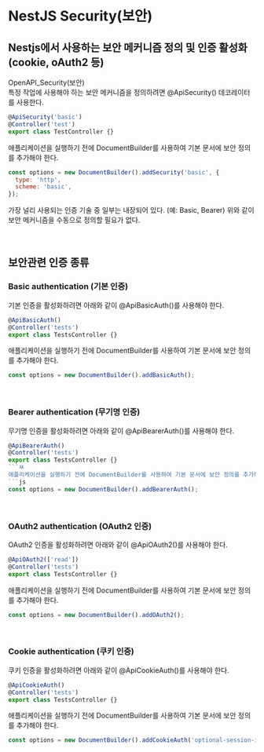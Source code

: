 # NestJS Security(보안)

## Nestjs에서 사용하는 보안 메커니즘 정의 및 인증 활성화(cookie, oAuth2 등)
OpenAPI_Security(보안)  
특정 작업에 사용해야 하는 보안 메커니즘을 정의하려면 @ApiSecurity() 데코레이터를 사용한다.
```js
@ApiSecurity('basic')
@Controller('test')
export class TestController {}
```

애플리케이션을 실행하기 전에 DocumentBuilder를 사용하여 기본 문서에 보안 정의를 추가해야 한다.
```js
const options = new DocumentBuilder().addSecurity('basic', {
  type: 'http',
  scheme: 'basic',
});
```
가장 널리 사용되는 인증 기술 중 일부는 내장되어 있다. (예: Basic, Bearer)
위와 같이 보안 메커니즘을 수동으로 정의할 필요가 없다.

<br />

## 보안관련 인증 종류

### Basic authentication (기본 인증)

기본 인증을 활성화하려면 아래와 같이 @ApiBasicAuth()를 사용해야 한다.
```js
@ApiBasicAuth()
@Controller('tests')
export class TestsController {}
```
애플리케이션을 실행하기 전에 DocumentBuilder를 사용하여 기본 문서에 보안 정의를 추가해야 한다.
```js
const options = new DocumentBuilder().addBasicAuth();
```

<br />

### Bearer authentication (무기명 인증)

무기명 인증을 활성화하려면 아래와 같이 @ApiBearerAuth()를 사용해야 한다.
```js
@ApiBearerAuth()
@Controller('tests')
export class TestsController {}
```ㅉ
애플리케이션을 실행하기 전에 DocumentBuilder를 사용하여 기본 문서에 보안 정의를 추가해야 한다.
```js
const options = new DocumentBuilder().addBearerAuth();
```

<br />

### OAuth2 authentication (OAuth2 인증)

OAuth2 인증을 활성화하려면 아래와 같이 @ApiOAuth2()를 사용해야 한다.
```js
@ApiOAuth2(['read'])
@Controller('tests')
export class TestsController {}
```
애플리케이션을 실행하기 전에 DocumentBuilder를 사용하여 기본 문서에 보안 정의를 추가해야 한다.
```js
const options = new DocumentBuilder().addOAuth2();
```

<br />

### Cookie authentication (쿠키 인증)

쿠키 인증을 활성화하려면 아래와 같이 @ApiCookieAuth()를 사용해야 한다.
```js
@ApiCookieAuth()
@Controller('tests')
export class TestsController {}
```
애플리케이션을 실행하기 전에 DocumentBuilder를 사용하여 기본 문서에 보안 정의를 추가해야 한다.
```js
const options = new DocumentBuilder().addCookieAuth('optional-session-id');
```